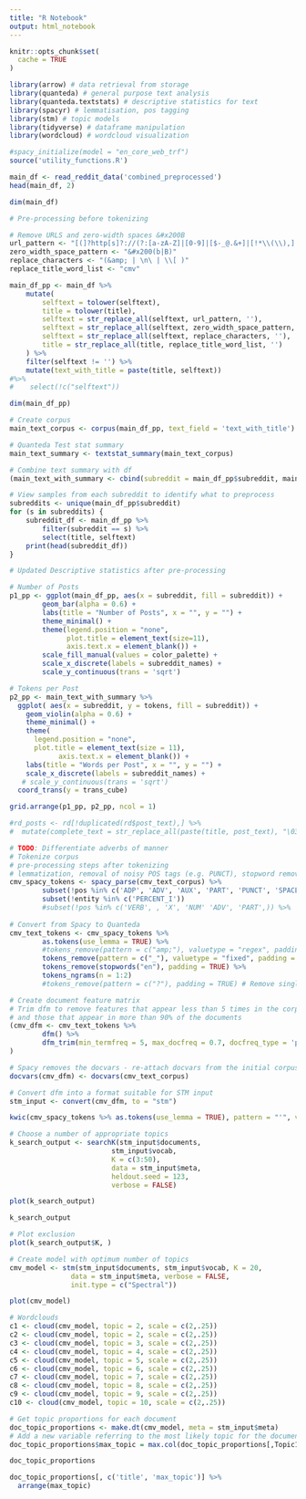 ```yaml
---
title: "R Notebook"
output: html_notebook
---
```


```r
knitr::opts_chunk$set(
  cache = TRUE
)

library(arrow) # data retrieval from storage
library(quanteda) # general purpose text analysis
library(quanteda.textstats) # descriptive statistics for text
library(spacyr) # lemmatisation, pos tagging
library(stm) # topic models
library(tidyverse) # dataframe manipulation
library(wordcloud) # wordcloud visualization

#spacy_initialize(model = "en_core_web_trf")
source('utility_functions.R')
```

```r
main_df <- read_reddit_data('combined_preprocessed')
head(main_df, 2)
```

```r
dim(main_df)
```


```r
# Pre-processing before tokenizing

# Remove URLS and zero-width spaces &#x200B
url_pattern <- "[(]?http[s]?://(?:[a-zA-Z]|[0-9]|[$-_@.&+]|[!*\\(\\),]|(?:%[0-9a-fA-F][0-9a-fA-F]))+"
zero_width_space_pattern <- "&#x200(b|B)"
replace_characters <- "(&amp; | \n\ | \\[ )"
replace_title_word_list <- "cmv"

main_df_pp <- main_df %>%
    mutate(
        selftext = tolower(selftext),
        title = tolower(title),
        selftext = str_replace_all(selftext, url_pattern, ''), 
        selftext = str_replace_all(selftext, zero_width_space_pattern, ''),
        selftext = str_replace_all(selftext, replace_characters, ''),
        title = str_replace_all(title, replace_title_word_list, '')
    ) %>%
    filter(selftext != '') %>% 
    mutate(text_with_title = paste(title, selftext)) 
#%>%
#    select(!c("selftext")) 

dim(main_df_pp)
```

```r
# Create corpus
main_text_corpus <- corpus(main_df_pp, text_field = 'text_with_title')

# Quanteda Test stat summary
main_text_summary <- textstat_summary(main_text_corpus)

# Combine text summary with df
(main_text_with_summary <- cbind(subreddit = main_df_pp$subreddit, main_text_summary))
```



```r
# View samples from each subreddit to identify what to preprocess
subreddits <- unique(main_df_pp$subreddit)
for (s in subreddits) {
    subreddit_df <- main_df_pp %>%
        filter(subreddit == s) %>%
        select(title, selftext)
    print(head(subreddit_df))
} 
```

```r
# Updated Descriptive statistics after pre-processing

# Number of Posts
p1_pp <- ggplot(main_df_pp, aes(x = subreddit, fill = subreddit)) +
        geom_bar(alpha = 0.6) +
        labs(title = "Number of Posts", x = "", y = "") +
        theme_minimal() +
        theme(legend.position = "none", 
              plot.title = element_text(size=11), 
              axis.text.x = element_blank()) +
        scale_fill_manual(values = color_palette) +
        scale_x_discrete(labels = subreddit_names) +
        scale_y_continuous(trans = 'sqrt')

# Tokens per Post
p2_pp <- main_text_with_summary %>%
  ggplot( aes(x = subreddit, y = tokens, fill = subreddit)) +
    geom_violin(alpha = 0.6) +
    theme_minimal() +
    theme(
      legend.position = "none",
      plot.title = element_text(size = 11),
            axis.text.x = element_blank()) +
    labs(title = "Words per Post", x = "", y = "") +
    scale_x_discrete(labels = subreddit_names) +
   # scale_y_continuous(trans = 'sqrt')
  coord_trans(y = trans_cube)
```

```r
grid.arrange(p1_pp, p2_pp, ncol = 1)
```





```r
#rd_posts <- rd[!duplicated(rd$post_text),] %>%
#  mutate(complete_text = str_replace_all(paste(title, post_text), "\031", "'"))
```



```r
# TODO: Differentiate adverbs of manner
# Tokenize corpus
# pre-processing steps after tokenizing
# lemmatization, removal of noisy POS tags (e.g. PUNCT), stopword removal, ngram detection, removal of urls
cmv_spacy_tokens <- spacy_parse(cmv_text_corpus) %>% 
        subset(!pos %in% c('ADP', 'ADV', 'AUX', 'PART', 'PUNCT', 'SPACE', 'SYM', 'NUM')) %>%
        subset(!entity %in% c('PERCENT_I'))
        #subset(!pos %in% c('VERB', , 'X', 'NUM' 'ADV', 'PART',)) %>% 
  
# Convert from Spacy to Quanteda
cmv_text_tokens <- cmv_spacy_tokens %>%
        as.tokens(use_lemma = TRUE) %>%
        #tokens_remove(pattern = c("amp;"), valuetype = "regex", padding = TRUE) %>% 
        tokens_remove(pattern = c("_"), valuetype = "fixed", padding = TRUE) %>% 
        tokens_remove(stopwords("en"), padding = TRUE) %>%
        tokens_ngrams(n = 1:2) 
        #tokens_remove(pattern = c("?"), padding = TRUE) # Remove single character tokens

# Create document feature matrix
# Trim dfm to remove features that appear less than 5 times in the corpus 
# and those that appear in more than 90% of the documents
(cmv_dfm <- cmv_text_tokens %>%
        dfm() %>%
        dfm_trim(min_termfreq = 5, max_docfreq = 0.7, docfreq_type = 'prop')
)

# Spacy removes the docvars - re-attach docvars from the initial corpus
docvars(cmv_dfm) <- docvars(cmv_text_corpus)

# Convert dfm into a format suitable for STM input
stm_input <- convert(cmv_dfm, to = "stm")
```

```r
kwic(cmv_spacy_tokens %>% as.tokens(use_lemma = TRUE), pattern = "'", valuetype = "regex", window = 10)
```


```r
# Choose a number of appropriate topics
k_search_output <- searchK(stm_input$documents, 
                         stm_input$vocab,
                         K = c(3:50), 
                         data = stm_input$meta,
                         heldout.seed = 123, 
                         verbose = FALSE)

plot(k_search_output)
```


```r
k_search_output
```

```r
# Plot exclusion
plot(k_search_output$K, )
```



```r
# Create model with optimum number of topics
cmv_model <- stm(stm_input$documents, stm_input$vocab, K = 20,
               data = stm_input$meta, verbose = FALSE,
               init.type = c("Spectral"))

plot(cmv_model)
```



```r
# Wordclouds
c1 <- cloud(cmv_model, topic = 2, scale = c(2,.25))
c2 <- cloud(cmv_model, topic = 2, scale = c(2,.25))
c3 <- cloud(cmv_model, topic = 3, scale = c(2,.25))
c4 <- cloud(cmv_model, topic = 4, scale = c(2,.25))
c5 <- cloud(cmv_model, topic = 5, scale = c(2,.25))
c6 <- cloud(cmv_model, topic = 6, scale = c(2,.25))
c7 <- cloud(cmv_model, topic = 7, scale = c(2,.25))
c8 <- cloud(cmv_model, topic = 8, scale = c(2,.25))
c9 <- cloud(cmv_model, topic = 9, scale = c(2,.25))
c10 <- cloud(cmv_model, topic = 10, scale = c(2,.25))
```
```r
# Get topic proportions for each document
doc_topic_proportions <- make.dt(cmv_model, meta = stm_input$meta)
# Add a new variable referring to the most likely topic for the document
doc_topic_proportions$max_topic = max.col(doc_topic_proportions[,Topic1:Topic5])
```

```r
doc_topic_proportions
```


```r
doc_topic_proportions[, c('title', 'max_topic')] %>%
  arrange(max_topic)
```





